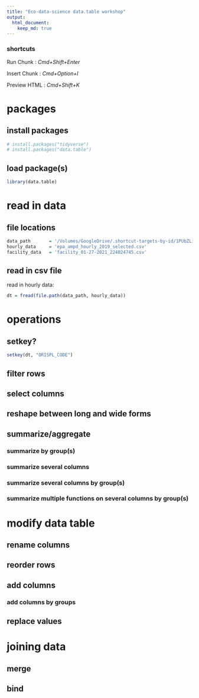 ```yaml
---
title: "Eco-data-science data.table workshop"
output: 
  html_document:
    keep_md: true
---
```


### shortcuts

Run Chunk : *Cmd+Shift+Enter*

Insert Chunk : *Cmd+Option+I*

Preview HTML : *Cmd+Shift+K*

# packages

## install packages
```r
# install.packages("tidyverse")
# install.packages("data.table")
```

## load package(s)
```r
library(data.table)
```

# read in data

## file locations
```r
data_path       = '/Volumes/GoogleDrive/.shortcut-targets-by-id/1PUbZLiJ00nRGtnKGqYulNtUT25f_O2cv/alaska-data'
hourly_data     = 'epa_ampd_hourly_2019_selected.csv'
facility_data   = 'facility_01-27-2021_224024745.csv'
```

## read in csv file

read in hourly data:
```r
dt = fread(file.path(data_path, hourly_data))
```

# operations

## setkey?
```r
setkey(dt, "ORISPL_CODE")
```

## filter rows

## select columns

## reshape between long and wide forms

## summarize/aggregate

### summarize by group(s)

### summarize several columns

### summarize several columns by group(s)

### summarize multiple functions on several columns by group(s)

# modify data table

## rename columns

## reorder rows

## add columns

### add columns by groups

## replace values

# joining data

## merge

## bind